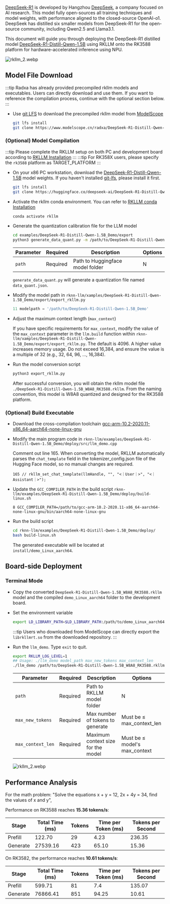 [DeepSeek-R1](https://api-docs.deepseek.com/news/news250120) is developed by Hangzhou [DeepSeek](https://www.deepseek.com/), a company focused on AI research.
This model fully open-sources all training techniques and model weights, with performance aligned to the closed-source OpenAI-o1.
DeepSeek has distilled six smaller models from DeepSeek-R1 for the open-source community, including Qwen2.5 and Llama3.1.

This document will guide you through deploying the DeepSeek-R1 distilled model [DeepSeek-R1-Distill-Qwen-1.5B](https://huggingface.co/deepseek-ai/DeepSeek-R1-Distill-Qwen-1.5B) using RKLLM onto the RK3588 platform for hardware-accelerated inference using NPU.

![rkllm_2.webp](/img/general-tutorial/rknn/rkllm_ds_1.webp)

## Model File Download

:::tip
Radxa has already provided precompiled rkllm models and executables. Users can directly download and use them. If you want to reference the compilation process, continue with the optional section below.
:::

- Use [git LFS](https://git-lfs.com/) to download the precompiled rkllm model from [ModelScope](https://modelscope.cn/models/radxa/DeepSeek-R1-Distill-Qwen-1.5B_RKLLM)

  <NewCodeBlock tip="X86 Linux PC" type="PC">

  ```bash
  git lfs install
  git clone https://www.modelscope.cn/radxa/DeepSeek-R1-Distill-Qwen-1.5B_RKLLM.git
  ```

  </NewCodeBlock>

### (Optional) Model Compilation

:::tip
Please complete the RKLLM setup on both PC and development board according to [RKLLM Installation](./rkllm_install)
:::
:::tip
For RK358X users, please specify the `rk3588` platform as TARGET_PLATFORM
:::

- On your x86 PC workstation, download the [DeepSeek-R1-Distill-Qwen-1.5B](https://huggingface.co/deepseek-ai/DeepSeek-R1-Distill-Qwen-1.5B) model weights. If you haven't installed [git-lfs](https://git-lfs.com/), please install it first.

  <NewCodeBlock tip="X86 Linux PC" type="PC">

  ```bash
  git lfs install
  git clone https://huggingface.co/deepseek-ai/DeepSeek-R1-Distill-Qwen-1.5B
  ```

  </NewCodeBlock>

- Activate the rkllm conda environment. You can refer to [RKLLM conda Installation](rkllm_install#x86-pc-workstation)

  <NewCodeBlock tip="X86 Linux PC" type="PC">

  ```bash
  conda activate rkllm
  ```

  </NewCodeBlock>

- Generate the quantization calibration file for the LLM model

  <NewCodeBlock tip="X86 Linux PC" type="PC">

  ```bash
  cd examples/DeepSeek-R1-Distill-Qwen-1.5B_Demo/export
  python3 generate_data_quant.py -m /path/to/DeepSeek-R1-Distill-Qwen-1.5B
  ```

  </NewCodeBlock>

  | Parameter | Required | Description                      | Options |
  | --------- | -------- | -------------------------------- | ------- |
  | `path`    | Required | Path to Huggingface model folder | N       |

  `generate_data_quant.py` will generate a quantization file named `data_quant.json`.

- Modify the model path in `rknn-llm/xamples/DeepSeek-R1-Distill-Qwen-1.5B_Demo/export/export_rkllm.py`

  <NewCodeBlock tip="Python Code" type="PC">

  ```python
  11 modelpath = '/path/to/DeepSeek-R1-Distill-Qwen-1.5B_Demo'
  ```

  </NewCodeBlock>

- Adjust the maximum context length (`max_context`)

  If you have specific requirements for `max_context`, modify the value of the `max_context` parameter in the `llm.build` function within `rknn-llm/xamples/DeepSeek-R1-Distill-Qwen-1.5B_Demo/export/export_rkllm.py`. The default is 4096. A higher value increases memory usage. Do not exceed 16,384, and ensure the value is a multiple of 32 (e.g., 32, 64, 96, ..., 16,384).

- Run the model conversion script

  <NewCodeBlock tip="X86 Linux PC" type="PC">

  ```bash
  python3 export_rkllm.py
  ```

  </NewCodeBlock>

  After successful conversion, you will obtain the rkllm model file `./DeepSeek-R1-Distill-Qwen-1.5B_W8A8_RK3588.rkllm`. From the naming convention, this model is W8A8 quantized and designed for the RK3588 platform.

### (Optional) Build Executable

- Download the cross-compilation toolchain [gcc-arm-10.2-2020.11-x86_64-aarch64-none-linux-gnu](https://developer.arm.com/downloads/-/gnu-a/10-2-2020-11)

- Modify the main program code in `rknn-llm/examples/DeepSeek-R1-Distill-Qwen-1.5B_Demo/deploy/src/llm_demo.cpp`

  Comment out line 165. When converting the model, RKLLM automatically parses the `chat_template` field in the tokenizer_config.json file of the Hugging Face model, so no manual changes are required.

  <NewCodeBlock tip="CPP Code" type="PC">

  ```vim
  165 // rkllm_set_chat_template(llmHandle, "", "<｜User｜>", "<｜Assistant｜>");
  ```

  </NewCodeBlock>

- Update the `GCC_COMPILER_PATH` in the build script `rknn-llm/examples/DeepSeek-R1-Distill-Qwen-1.5B_Demo/deploy/build-linux.sh`

  <NewCodeBlock tip="BASH" type="PC">

  ```vim
  8 GCC_COMPILER_PATH=/path/to/gcc-arm-10.2-2020.11-x86_64-aarch64-none-linux-gnu/bin/aarch64-none-linux-gnu
  ```

  </NewCodeBlock>

- Run the build script

  <NewCodeBlock tip="X86 Linux PC" type="PC">

  ```bash
  cd rknn-llm/examples/DeepSeek-R1-Distill-Qwen-1.5B_Demo/deploy/
  bash build-linux.sh
  ```

  </NewCodeBlock>

  The generated executable will be located at `install/demo_Linux_aarch64`.

## Board-side Deployment

### Terminal Mode

- Copy the converted `DeepSeek-R1-Distill-Qwen-1.5B_W8A8_RK3588.rkllm` model and the compiled `demo_Linux_aarch64` folder to the development board.
- Set the environment variable

  <NewCodeBlock tip="Radxa OS" type="device">

  ```bash
  export LD_LIBRARY_PATH=$LD_LIBRARY_PATH:/path/to/demo_Linux_aarch64/lib
  ```

  </NewCodeBlock>

  :::tip
  Users who downloaded from ModelScope can directly export the `librkllmrt.so` from the downloaded repository.
  :::

- Run the `llm_demo`. Type `exit` to quit.

  <NewCodeBlock tip="Radxa OS" type="device">

  ```bash
  export RKLLM_LOG_LEVEL=1
  ## Usage: ./llm_demo model_path max_new_tokens max_context_len
  ./llm_demo /path/to/DeepSeek-R1-Distill-Qwen-1.5B_W8A8_RK3588.rkllm 2048 4096
  ```

  </NewCodeBlock>

  | Parameter         | Required | Description                        | Options                       |
  | ----------------- | -------- | ---------------------------------- | ----------------------------- |
  | `path`            | Required | Path to RKLLM model folder         | N                             |
  | `max_new_tokens`  | Required | Max number of tokens to generate   | Must be ≤ max_context_len     |
  | `max_context_len` | Required | Maximum context size for the model | Must be ≤ model's max_context |

  ![rkllm_2.webp](/img/general-tutorial/rknn/rkllm_ds_3.webp)

## Performance Analysis

For the math problem: "Solve the equations x + y = 12, 2x + 4y = 34, find the values of x and y",

Performance on RK3588 reaches **15.36 tokens/s**:

| Stage    | Total Time (ms) | Tokens | Time per Token (ms) | Tokens per Second |
| -------- | --------------- | ------ | ------------------- | ----------------- |
| Prefill  | 122.70          | 29     | 4.23                | 236.35            |
| Generate | 27539.16        | 423    | 65.10               | 15.36             |

On RK3582, the performance reaches **10.61 tokens/s**:

| Stage    | Total Time (ms) | Tokens | Time per Token (ms) | Tokens per Second |
| -------- | --------------- | ------ | ------------------- | ----------------- |
| Prefill  | 599.71          | 81     | 7.4                 | 135.07            |
| Generate | 76866.41        | 851    | 94.25               | 10.61             |
